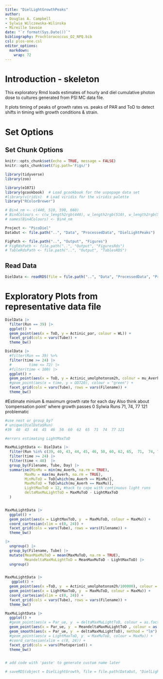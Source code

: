 ```yaml
---
title: "DielLightGrowthPeaks"
author:
- Douglas A. Campbell
- Sylwia Wilczewska-Wilinska
- Mireille Savoie
date: "`r format(Sys.Date())`"
bibliography: Prochlorococcus_O2_NPQ.bib
csl: plos-one.csl
editor_options: 
  markdown: 
    wrap: 72
---
```

# Introduction - skeleton

This exploratory Rmd loads estimates of hourly and diel cumulative photon dose to cultures generated from PSI MC data file.

It plots timing of peaks of growth rates vs. peaks of PAR and ToD to detect shifts in timing with growth conditions & strain.

  
# Set Options

## Set Chunk Options

```r
knitr::opts_chunk$set(echo = TRUE, message = FALSE)
knitr::opts_chunk$set(fig.path='Figs/')
```

```r
library(tidyverse)
library(zoo)

library(e1071)
library(gcookbook)  # Load gcookbook for the uspopage data set
#library(viridis)  # Load viridis for the viridis palette
library("RColorBrewer")
```

```r
# Bin4_nm <- c(440, 510, 590, 660)
# Bin4Colours <- c(w_length2rgb(440), w_length2rgb(510), w_length2rgb(590), w_length2rgb(660))
# names(Bin4Colours) <- Bin4_nm
```

```r
Project <- "PicoDiel"
DataOut <- file.path("..", "Data", "ProcessedData", "DielLightPeaks")

FigPath <- file.path("..", "Output", "Figures")
# FigRdsPath <- file.path("..", "Output", "FiguresRds")
# TableRdsPath <- file.path("..", "Output", "TablesRDS")
```



## Read Data


```r
DielData <- readRDS(file = file.path("..", "Data", "ProcessedData", "ProcessedMCDielLightData","DielLightGrowth.Rds"))
```

# Exploratory Plots from representative data file
```r
DielData |>
  filter(Run == 39) |>
  ggplot() +
  geom_point(aes(x = ToD, y = Actinic_par, colour = WL)) +
  facet_grid(cols = vars(Tube)) +
  theme_bw()


```




```r
DielData |>
  #filter(Run == 39) %>% 
  filter(time >= 24) |>
  #        time <= 72) |>
  #filter(time < 100) |>
  ggplot() +
  geom_point(aes(x = ToD, y = Actinic_umolphotonsm2h, colour = mu_Averh)) +
  #geom_point(aes(x = time, y = OD720), colour = "green") +
  facet_grid(cols = vars(Tube), rows = vars(Filename)) +
  theme_bw()

```
#Estimate minium & maximum growth rate for each day
Also think about 'compensation point' where growth passes 0
Sylwia Runs 71, 74, 77 121 problematic

```r
#use nest or group_by?
# unique(DielData$Run)
#39  40  43  44  45  46  50  60  62  65  71  74  77 121

#errors estimating LightMaxToD

MaxMuLightData <- DielData |>
  filter(Run %in% c(39, 40, 43, 44, 45, 46, 50, 60, 62, 65,  71,  74, 77, 121)) |> 
  filter(time >= 24) |>
  filter(time < 48)  |>
  group_by(Filename, Tube, Day) |>
  summarise(MinMu = min(mu_Averh, na.rm = TRUE),
         MaxMu = max(mu_Averh, na.rm = TRUE),
         MinMuToD = ToD[which(mu_Averh == MinMu)],
         MaxMuToD = ToD[which(mu_Averh == MaxMu)],
         LightMaxToD = 12, #hack to cope with continuous light runs
         deltaMaxMuLightToD = MaxMuToD - LightMaxToD
  ) 


MaxMuLightData |>
  ggplot() +
  geom_point(aes(x = LightMaxToD, y  = MaxMuToD, colour = MaxMu)) +
  coord_cartesian(xlim = c(0, 24)) +
  facet_grid(cols = vars(Tube), rows = vars(Filename)) +
  theme_bw()

|>
  ungroup() |>
  group_by(Filename, Tube) |>
  mutate(MeanMaxMuToD = mean(MaxMuToD, na.rm = TRUE),
         MeandeltaMaxMuLightToD = MeanMaxMuToD - LightMaxToD) |>
  ungroup()


MaxMuLightData |>
   ggplot() +
  geom_point(aes(x =ToD, y  = Actinic_umolphotonsm2h/100000), colour = "Yellow") +
  geom_point(aes(x = LightMaxToD, y  = MaxMuToD, colour = MaxMu)) +
  coord_cartesian(xlim = c(0, 24)) +
  facet_grid(cols = vars(Tube), rows = vars(Filename)) +
  theme_bw()

MaxMuLightData |>
  ggplot() +
  #geom_point(aes(x = Par_ue, y  = deltaMaxMuLightToD, colour = as.factor(Run))) +
  geom_point(aes(x = Par_ue, y  = MeandeltaMaxMuLightToD , colour = as.factor(Run))) +
  geom_smooth(aes(x = Par_ue, y  = deltaMaxMuLightToD), method = "lm") +
  #geom_point(aes(x = LightMaxToD, y  = MaxMuToD, colour = MaxMu)) +
  #coord_cartesian(xlim = c(0, 24)) +
  facet_grid(cols = vars(Photoperiod)) +
  theme_bw()
  
```




```r
# add code with 'paste' to generate custom name later

# saveRDS(object = DielLightGrowth, file = file.path(DataOut, "DielLightGrowth.Rds"), ascii = FALSE, version = NULL, compress = "xz", refhook = NULL)

```


